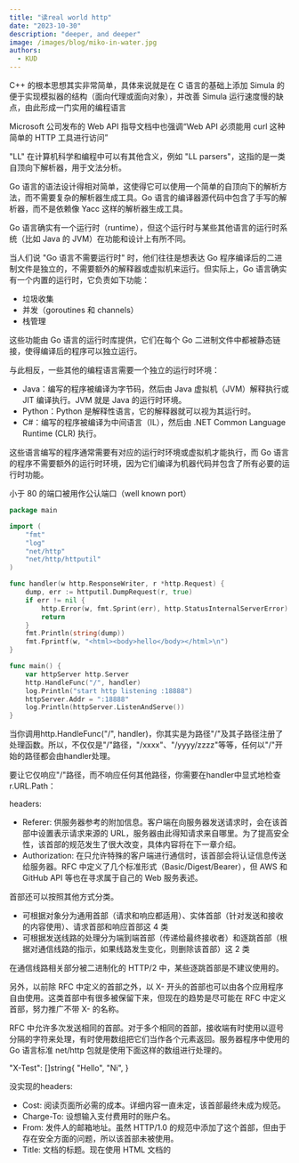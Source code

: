```yaml
---
title: "读real world http"
date: "2023-10-30"
description: "deeper, and deeper"
image: /images/blog/miko-in-water.jpg
authors:
  - KUD
---
```


C++ 的根本思想其实非常简单，具体来说就是在 C 语言的基础上添加 Simula 的便于实现模拟器的结构（面向代理或面向对象），并改善 Simula 运行速度慢的缺点，由此形成一门实用的编程语言

Microsoft 公司发布的 Web API 指导文档中也强调“Web API 必须能用 curl 这种简单的 HTTP 工具进行访问”

"LL" 在计算机科学和编程中可以有其他含义，例如 "LL parsers"，这指的是一类自顶向下解析器，用于文法分析。

Go 语言的语法设计得相对简单，这使得它可以使用一个简单的自顶向下的解析方法，而不需要复杂的解析器生成工具。Go 语言的编译器源代码中包含了手写的解析器，而不是依赖像 Yacc 这样的解析器生成工具。

Go 语言确实有一个运行时（runtime），但这个运行时与某些其他语言的运行时系统（比如 Java 的 JVM）在功能和设计上有所不同。

当人们说 "Go 语言不需要运行时" 时，他们往往是想表达 Go 程序编译后的二进制文件是独立的，不需要额外的解释器或虚拟机来运行。但实际上，Go 语言确实有一个内置的运行时，它负责如下功能：
- 垃圾收集
- 并发（goroutines 和 channels）
- 栈管理

这些功能由 Go 语言的运行时库提供，它们在每个 Go 二进制文件中都被静态链接，使得编译后的程序可以独立运行。

与此相反，一些其他的编程语言需要一个独立的运行时环境：

- Java：编写的程序被编译为字节码，然后由 Java 虚拟机（JVM）解释执行或 JIT 编译执行。JVM 就是 Java 的运行时环境。
- Python：Python 是解释性语言，它的解释器就可以视为其运行时。
- C#：编写的程序被编译为中间语言（IL），然后由 .NET Common Language Runtime (CLR) 执行。

这些语言编写的程序通常需要有对应的运行时环境或虚拟机才能执行，而 Go 语言的程序不需要额外的运行时环境，因为它们编译为机器代码并包含了所有必要的运行时功能。

小于 80 的端口被用作公认端口（well known port）

```go
package main

import (
    "fmt"
    "log"
    "net/http"
    "net/http/httputil"
)

func handler(w http.ResponseWriter, r *http.Request) {
    dump, err := httputil.DumpRequest(r, true)
    if err != nil {
        http.Error(w, fmt.Sprint(err), http.StatusInternalServerError)
        return
    }
    fmt.Println(string(dump))
    fmt.Fprintf(w, "<html><body>hello</body></html>\n")
}

func main() {
    var httpServer http.Server
    http.HandleFunc("/", handler)
    log.Println("start http listening :18888")
    httpServer.Addr = ":18888"
    log.Println(httpServer.ListenAndServe())
}
```

当你调用http.HandleFunc("/", handler)，你其实是为路径"/"及其子路径注册了处理函数。所以，不仅仅是"/"路径，"/xxxx"、"/yyyy/zzzz"等等，任何以"/"开始的路径都会由handler处理。

要让它仅响应"/"路径，而不响应任何其他路径，你需要在handler中显式地检查r.URL.Path：


headers:
- Referer: 供服务器参考的附加信息。客户端在向服务器发送请求时，会在该首部中设置表示请求来源的 URL，服务器由此得知请求来自哪里。为了提高安全性，该首部的规范发生了很大改变，具体内容将在下一章介绍。
- Authorization: 在只允许特殊的客户端进行通信时，该首部会将认证信息传送给服务器。RFC 中定义了几个标准形式（Basic/Digest/Bearer），但 AWS 和 GitHub API 等也在寻求属于自己的 Web 服务表述。

首部还可以按照其他方式分类。
- 可根据对象分为通用首部（请求和响应都适用）、实体首部（针对发送和接收的内容使用）、请求首部和响应首部这 4 类
- 可根据发送线路的处理分为端到端首部（传递给最终接收者）和逐跳首部（根据对通信线路的指示，如果线路发生变化，则删除该首部）这 2 类

在通信线路相关部分被二进制化的 HTTP/2 中，某些逐跳首部是不建议使用的。

另外，以前除 RFC 中定义的首部之外，以 X- 开头的首部也可以由各个应用程序自由使用。这类首部中有很多被保留下来，但现在的趋势是尽可能在 RFC 中定义首部，努力推广不带 X- 的名称。

RFC 中允许多次发送相同的首部。对于多个相同的首部，接收端有时使用以逗号分隔的字符来处理，有时使用数组把它们当作各个元素返回。服务器程序中使用的 Go 语言标准 net/http 包就是使用下面这样的数组进行处理的。

"X-Test": []string{
    "Hello",
    "Ni",
}

没实现的headers:
- Cost: 阅读页面所必需的成本。详细内容一直未定，该首部最终未成为规范。
- Charge-To: 设想输入支付费用时的账户名。
- From: 发件人的邮箱地址。虽然 HTTP/1.0 的规范中添加了这个首部，但由于存在安全方面的问题，所以该首部未被使用。
- Title: 文档的标题。现在使用 HTML 文档的 <title> 标签成为主流。
- Message-id: 据说是由电子邮件和后面介绍的新闻组导入的。世界上的消息不可以出现重复（在互联网存在期间）。
- Version: 文档的版本。
- Derived-From:在修改文档时，该首部用于传递之前的版本号。

Windows 主要以文件的扩展名来区分文件类型，Mac 则通过名为资源分支（resource fork）的元信息来区分文件类型

> 早期的Mac OS版本有一种独特的文件系统结构，其中文件不仅仅是一个连续的字节流。相反，每个文件实际上可以包含两个“分支”或“流”：一个是“数据分支”（data fork），它包含文件的主要内容，另一个是“资源分支”（resource fork），它包含文件的元数据和其他资源。这种文件系统结构是在早期Mac OS版本中引入的，当时的目标是使文件系统更友好、更可视化，并容易支持富图形用户界面的需求。例如，通过使用资源分支，一个应用程序可以轻松地访问其自己的自定义图标和其他用户界面资源，而无需进行复杂的解析或查找操作。

MIME 类型是针对电子邮件创建的用来区分文件类型的字符串

现在的 Web 服务器在发送 HTML 时，会在服务器返回的响应首部中按照下面的方式设置 MIME 类型。

Content-Type: text/html; charset=utf-8

> MIME类型通常由两部分组成：主类型（type）和子类型（subtype），它们之间用一个斜杠（/）分隔。例如，文本文件的MIME类型可能是text/plain，其中text是主类型，plain是子类型。

常见的MIME类型示例：
- text/plain: 纯文本文件。
- text/html: HTML文档。
- image/jpeg: JPEG图像。
- audio/mp3: MP3音频文件。
- application/pdf: PDF文件。
- application/json: JSON数据格式。
- multipart/form-data: 用于HTTP表单上传。

通常文件的扩展名可以帮助确定文件的类型（例如，.jpg 通常表示 JPEG 图像）。但在Web上，仅仅依赖扩展名是不够的，因为有时你可能遇到没有扩展名或具有误导性扩展名的URL。因此，HTTP 有一个专门的机制 —— MIME 类型，通过 Content-Type 首部来告诉接收方数据的实际类型。

像访问计数器这样的 CGI 脚本通常有 .cgi 扩展名。当浏览器请求这样的URL（例如 /cgi-bin/counter.cgi），它实际上是请求一个程序，而不是一个静态文件。从扩展名 .cgi，浏览器不能确定返回的数据是什么类型的。MIME 类型的解决方案：尽管 URL 的扩展名是 .cgi，但 CGI 脚本在响应中会添加一个 Content-Type 首部来明确指定它正在返回的数据类型。例如，如果脚本生成了一个 GIF 图像，它会在 HTTP 响应中包含 Content-Type: image/gif。这样，浏览器知道它应该如何显示这个响应：作为图像，而不是文本或其他类型的数据。

Internet Explorer 通过 Internet 选项来查看内容（而非 MIME 类型），推测文件类型，这种操作称为内容嗅探（content sniffing）。即使服务器设置错误，图像也能够正确显示，所以乍一看我们会认为这种操作对用户来说是有益的。然而，对于本该只显示为文本的 text/plain，由于编写了 HTML 和 JavaScript，所以浏览器会执行该内容，这样就可能会造成意想不到的安全漏洞。对此，当前的主流方法是，通过从服务器发送下面的首部来指示浏览器不进行推测。

X-Content-Type-Options: nosniff

简单来说，HTTP 通信就是电子邮件高速往返的情形。

虽然 HTTP 也允许使用换行符对首部进行换行，但该操作在一些浏览器上并不能奏效，还可能被恶用于响应拆分攻击，因此 RFC 7230 中不推荐这种做法

HTTP 在新闻组的基础上导入了方法和状态码这两种功能。

虽然PUT和DELETE在 HTTP/1.0 之后的版本中仍然存在，但在 HTTP/1.0 中并不是必不可少的，而是根据具体实现来确定是否使用的可选功能。实际上，浏览器在标准功能中使用这些方法向服务器发送请求是之后的事情了，也就是在 JavaScript 支持 XMLHttpRequest 之后。HTML 的表单中仅支持 GET 和 POST。

HTTP/1.0 最早的 RFC 规定重定向次数最多为 5 次，但在 RFC 2616 的 HTTP/1.1 中没有了该限制，取而代之的是客户端必须检查重定向的无限循环。GO 语言默认可进行 10 次重定向。另外，使用 308 Moved Permanently 进行重定向是在版本 1.8 中实现的。

重定向也存在一些缺点。如果重定向目标为其他服务器，当进行重定向时，就需要进行 2 次通信，即连接 TCP 会话、发送和接收 HTTP。当重定向次数增多时，显示所需的时间也会相应变长。Google 给出的方针是，重定向次数最好在 5 次以下，尽可能在 3 次以下。

URL 规范: `方案://用户: 密码@ 主机名: 端口/路径? 查询# 片段`

URL 的域名一开始只支持半角英文、数字和连字符，但 2003 年 RFC 3492 中确定了用来表示国际化域名（Internationalized Domain Name，IDN）的 Punycode 编码规范，由此，实现该编码规范的浏览器就可以使用国际化域名了。

实际的 Web 结构并不支持 UTF-8 等字符编码，而是根据一定的编码规范将日语、中文等半角英文和数字之外的字符转换为半角英文或数字，然后发送请求。该编码规范就是 Punycode。Punycode 一定是以 xn-- 开头的字符。另外，全角英文和全角数字会预先统一为半角英文和半角数字。

```bash
curl -d "{\"hello\": \"world\"}" -H "Content-Type: application/json" http://localhost:18888

curl -d @test.json -H "Content-Type: application/json" http://localhost:18888
```

HTTP/1.1 的最新版 RFC 7231 中提到 GET、HEAD、DELETE 以及 HTTP/1.1 中添加的 OPTIONS、CONNECT 等各个方法都可以持有 Payload 主体，但服务器可以根据实现拒绝接收。这就是 HTTP/1.1 中没有确定主体含义的方法。RFC 7231 中还强调了只有 HTTP/1.1 中添加的 TRACE 方法不可以包含 Payload 主体。

这表示如果服务器端有意解析主体，则也可以使用。搜索引擎 Elasticsearch 不想受“URL 的长度不得超过 2083 个字符”的限制，在使用 GET 方法进行搜索时，也允许在主体中添加搜索条件。

---

```bash
$ curl --http1.0 -d title="The Art of Community" -d author="Jono Bacon" http://localhost:18888

#  title=The Art of Community&author=Jono Bacon
```

我们可以在 curl 命令中使用 -d 选项设置通过表单发送的数据。如果指定了 -d 选项，curl 命令就可以像浏览器一样设置首部 Content-Type:application/x-www-form-urlencoded。这时，主体就会变成下面这样的字符串，其中键和值用等号拼接，各项用 & 拼接。

不过，该命令生成的主体与通过浏览器的 Web 表单发送的内容之间实际存在一些差别。在使用 -d 发送数据时，指定的字符串会直接拼接。因为即使存在分隔符 & 和 =，也是直接拼接，所以读取主体的一方无法正确还原数据集。

```bash
$ curl --http1.0 --data-urlencode title="Head First PHP & MySQL" --data-urlencode
author="Lynn Beighley, Michael Morrison" http://localhost:18888

title=Head%20First%20PHP%20%26%20MySQL&author=Lynn%20Beighley%2C%20Michael%20
Morrison
```

无论哪一种转换方法，都可以通过相同的算法还原，因此不会出现什么问题。程序员平时也会把这些转换方法统称为 URL 转义。RFC 3986 中将 URL 的字符编码方法称为 URL 编码。

